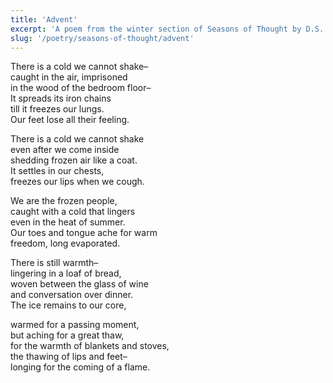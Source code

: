 ```yaml
---
title: 'Advent'
excerpt: 'A poem from the winter section of Seasons of Thought by D.S. Chapman'
slug: '/poetry/seasons-of-thought/advent'
---
```


There is a cold we cannot shake–  
caught in the air, imprisoned  
in the wood of the bedroom floor–  
It spreads its iron chains  
till it freezes our lungs.  
Our feet lose all their feeling.

There is a cold we cannot shake  
even after we come inside  
shedding frozen air like a coat.  
It settles in our chests,  
freezes our lips when we cough.

We are the frozen people,  
caught with a cold that lingers  
even in the heat of summer.  
Our toes and tongue ache for warm  
freedom, long evaporated.

There is still warmth–  
lingering in a loaf of bread,  
woven between the glass of wine  
and conversation over dinner.  
The ice remains to our core,

warmed for a passing moment,  
but aching for a great thaw,  
for the warmth of blankets and stoves,  
the thawing of lips and feet–  
longing for the coming of a flame.
